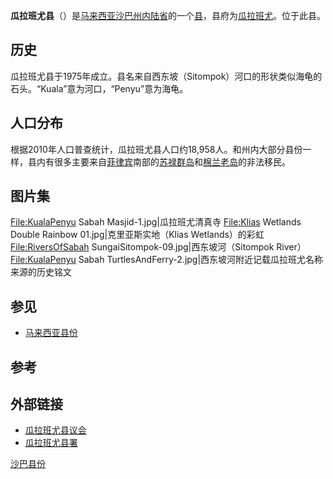 {{Infobox settlement myd
| name ={{PAGENAME}}
| official_name =Daerah Kuala Penyu
| en = Kuala Penyu District
| ta = 
| jawi = 
| imagesize = 
| image_flag = 
| image_seal = 
| image_map = SabahDistricts-KualaPenyu-pp.png
| coordinates = {{coord|5|34|12.72|N|115|35|38.39|E|region:MY|display=inline, title}}
| state =沙巴
| bhg = [[内陆省|内陆省]]
| seat =[[瓜拉班尤|瓜拉班尤]]
| la =[[瓜拉班尤县议会|瓜拉班尤县议会]]
| do = Edmund Teo
| area_total_km2 = {{formatnum:453|R}}
| population_total = {{formatnum:18,958|R}}
| population_as_of = 2010
|postal_code = 
|area_code=
|registration_plate=
}}
'''瓜拉班尤县'''（{{lang-ms|Daerah Kuala Penyu}}）是[[马来西亚|马来西亚]][[沙巴州|沙巴州]][[内陆省|内陆省]]的一个[[马来西亚县份|县]]，县府为[[瓜拉班尤|瓜拉班尤]]。{{tsl|en|Tiga Island National Park|迪加岛国家公园}}位于此县。

==历史==
瓜拉班尤县于1975年成立。县名来自西东坡（Sitompok）河口的形状类似海龟的石头。“Kuala”意为河口，“Penyu”意为海龟。

==人口分布==
根据2010年人口普查统计，瓜拉班尤县人口约18,958人。{{my10|2}}和州内大部分县份一样，县内有很多主要来自[[菲律宾|菲律宾]]南部的[[苏禄群岛|苏禄群岛]]和[[棉兰老岛|棉兰老岛]]的非法移民。
{{MyPopuSabah|2010|4013|6040|1882|88|5605|269|61|116|884}}

==图片集==
<gallery>
File:KualaPenyu Sabah Masjid-1.jpg|瓜拉班尤清真寺
File:Klias Wetlands Double Rainbow 01.jpg|克里亚斯实地（Klias Wetlands）的彩虹
File:RiversOfSabah SungaiSitompok-09.jpg|西东坡河（Sitompok River）
File:KualaPenyu Sabah TurtlesAndFerry-2.jpg|西东坡河附近记载瓜拉班尤名称来源的历史铭文
</gallery>

== 参见 ==
{{Portal box|马来西亚}}
* [[马来西亚县份|马来西亚县份]]

==参考==
{{reflist}}

==外部链接==
{{commons category|Kuala Penyu District}}
* [http://ww2.sabah.gov.my/md.kpu/ 瓜拉班尤县议会] {{Wayback|url=http://ww2.sabah.gov.my/md.kpu/ |date=20191214191202 }}
* [http://ww2.sabah.gov.my/pd.kp/ 瓜拉班尤县署] {{Wayback|url=http://ww2.sabah.gov.my/pd.kp/ |date=20200403164023 }}

{{沙巴}}
{{马来西亚县份}}
{{Normdaten}}
[[Category:沙巴县份|]]